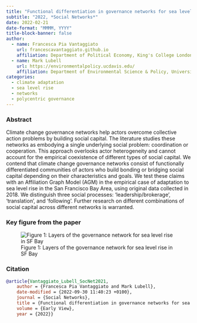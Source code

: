 ```yaml
---
title: "Functional differentiation in governance networks for sea level rise adaptation in the San Francisco Bay Area."
subtitle: "2022, *Social Networks*"
date: 2022-02-21
date-format: "MMMM, YYYY"
title-block-banner: false
author:
  - name: Francesca Pia Vantaggiato
    url: francescavantaggiato.github.io
    affiliation: Department of Political Economy, King's College London, United Kingdom
  - name: Mark Lubell
    url: https://environmentalpolicy.ucdavis.edu/
    affiliation: Department of Environmental Science & Policy, University of California Davis, United States
categories: 
  - climate adaptation
  - sea level rise
  - networks
  - polycentric governance
---
```


### Abstract

Climate change governance networks help actors overcome collective action problems by building social capital. The literature studies these networks as embodying a single underlying social problem: coordination or cooperation. This approach overlooks actor heterogeneity and cannot account for the empirical coexistence of different types of social capital. We contend that climate change governance networks consist of functionally differentiated communities of actors who build bonding or bridging social capital depending on their characteristics and goals. We test these claims with an Affiliation Graph Model (AGM) in the empirical case of adaptation to sea level rise in the San Francisco Bay Area, using original data collected in 2018. We distinguish three social processes: ‘leadership/brokerage’, ‘translation’, and ‘following’. Further research on different combinations of social capital across different networks is warranted.

### Key figure from the paper

![Figure 1: Layers of the governance network for sea level rise in SF Bay](SN_2022.jpg)

### Citation

``` bibtex
@article{Vantaggiato_Lubell_SocNet2021,
	author = {Francesca Pia Vantaggiato and Mark Lubell},
	date-modified = {2022-09-30 11:40:23 +0100},
	journal = {Social Networks},
	title = {Functional differentiation in governance networks for sea level rise adaptation in the San Francisco Bay Area.},
	volume = {Early View},
	year = {2022}}
```


